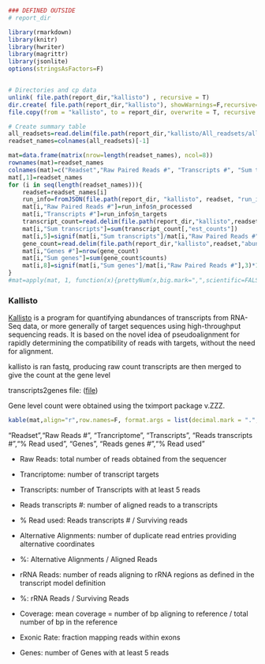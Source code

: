 ```r

### DEFINED OUTSIDE
# report_dir

library(rmarkdown)
library(knitr)
library(hwriter)
library(magrittr)
library(jsonlite)
options(stringsAsFactors=F)


# Directories and cp data
unlink( file.path(report_dir,"kallisto") , recursive = T)
dir.create( file.path(report_dir,"kallisto"), showWarnings=F,recursive=T)
file.copy(from = "kallisto", to = report_dir, overwrite = T, recursive = T)

# Create summary table
all_readsets=read.delim(file.path(report_dir,"kallisto/All_readsets/all_readsets.abundance_genes.csv"))
readset_names=colnames(all_readsets)[-1]

mat=data.frame(matrix(nrow=length(readset_names), ncol=8))
rownames(mat)=readset_names
colnames(mat)=c("Readset","Raw Paired Reads #", "Transcripts #", "Sum transcripts","%", "Genes #", "Sum genes","%")
mat[,1]=readset_names
for (i in seq(length(readset_names))){
    readset=readset_names[i]
    run_info=fromJSON(file.path(report_dir, "kallisto", readset, "run_info.json"))
    mat[i,"Raw Paired Reads #"]=run_info$n_processed
    mat[i,"Transcripts #"]=run_info$n_targets
    transcript_count=read.delim(file.path(report_dir,"kallisto",readset,"abundance_transcripts.tsv"))
    mat[i,"Sum transcripts"]=sum(transcript_count[,"est_counts"])
    mat[i,5]=signif(mat[i,"Sum transcripts"]/mat[i,"Raw Paired Reads #"],3)*100
    gene_count=read.delim(file.path(report_dir,"kallisto",readset,"abundance_genes.tsv"))
    mat[i,"Genes #"]=nrow(gene_count)
    mat[i,"Sum genes"]=sum(gene_count$counts)
    mat[i,8]=signif(mat[i,"Sum genes"]/mat[i,"Raw Paired Reads #"],3)*100
}
#mat=apply(mat, 1, function(x){prettyNum(x,big.mark=",",scientific=FALSE)})

```

### Kallisto

[Kallisto](https://pachterlab.github.io/kallisto/about) is a program for quantifying abundances of transcripts from RNA-Seq data, or more generally of target sequences using high-throughput sequencing reads. It is based on the novel idea of pseudoalignment for rapidly determining the compatibility of reads with targets, without the need for alignment.

kallisto is ran fastq, producing raw count
transcripts are then merged to give the count at the gene level

transcripts2genes file: ([file](Mus_musculus.GRCm38.Ensembl83.tx2gene))

Gene level count were obtained using the tximport package v.ZZZ.

```r
kable(mat,align="r",row.names=F, format.args = list(decimal.mark = ".", big.mark = ","))

```


"Readset","Raw Reads #", "Trancriptome", "Transcripts", "Reads transcripts #","% Read used", "Genes", "Reads genes #","% Read used"




* Raw Reads: total number of reads obtained from the sequencer
* Trancriptome: number of transcript targets
* Transcripts: number of Transcripts with at least 5 reads
* Reads transcripts #: number of aligned reads to a transcripts
* % Read used: Reads transcripts # / Surviving reads
* Alternative Alignments: number of duplicate read entries providing alternative coordinates
* %: Alternative Alignments / Aligned Reads
* rRNA Reads: number of reads aligning to rRNA regions as defined in the transcript model definition
* %: rRNA Reads / Surviving Reads
* Coverage: mean coverage = number of bp aligning to reference / total number of bp in the reference
* Exonic Rate: fraction mapping reads within exons

* Genes: number of Genes with at least 5 reads
